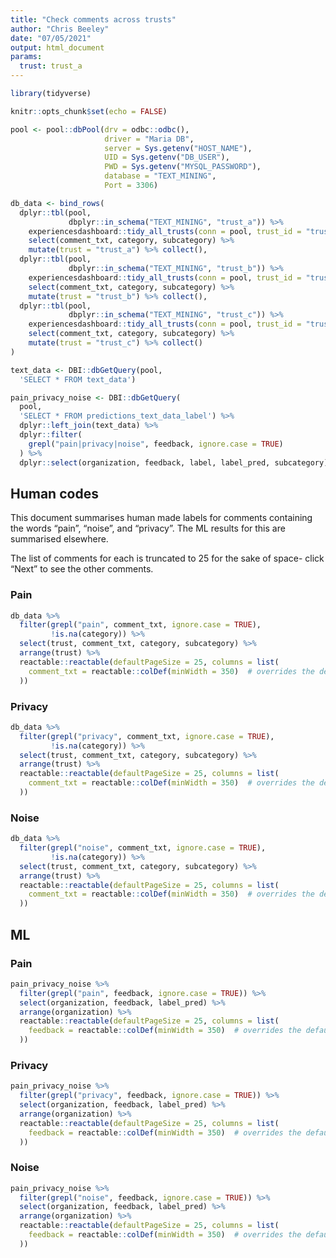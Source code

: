 ```yaml
---
title: "Check comments across trusts"
author: "Chris Beeley"
date: "07/05/2021"
output: html_document
params:
  trust: trust_a
---
```


```r

library(tidyverse)

knitr::opts_chunk$set(echo = FALSE)

pool <- pool::dbPool(drv = odbc::odbc(),
                     driver = "Maria DB",
                     server = Sys.getenv("HOST_NAME"),
                     UID = Sys.getenv("DB_USER"),
                     PWD = Sys.getenv("MYSQL_PASSWORD"),
                     database = "TEXT_MINING",
                     Port = 3306)

db_data <- bind_rows(
  dplyr::tbl(pool, 
             dbplyr::in_schema("TEXT_MINING", "trust_a")) %>% 
    experiencesdashboard::tidy_all_trusts(conn = pool, trust_id = "trust_a") %>% 
    select(comment_txt, category, subcategory) %>% 
    mutate(trust = "trust_a") %>% collect(), 
  dplyr::tbl(pool, 
             dbplyr::in_schema("TEXT_MINING", "trust_b")) %>% 
    experiencesdashboard::tidy_all_trusts(conn = pool, trust_id = "trust_b") %>% 
    select(comment_txt, category, subcategory) %>% 
    mutate(trust = "trust_b") %>% collect(),
  dplyr::tbl(pool, 
             dbplyr::in_schema("TEXT_MINING", "trust_c")) %>% 
    experiencesdashboard::tidy_all_trusts(conn = pool, trust_id = "trust_c") %>% 
    select(comment_txt, category, subcategory) %>% 
    mutate(trust = "trust_c") %>% collect()
)

text_data <- DBI::dbGetQuery(pool,
  'SELECT * FROM text_data')

pain_privacy_noise <- DBI::dbGetQuery(
  pool,
  'SELECT * FROM predictions_text_data_label') %>% 
  dplyr::left_join(text_data) %>% 
  dplyr::filter(
    grepl("pain|privacy|noise", feedback, ignore.case = TRUE)
  ) %>% 
  dplyr::select(organization, feedback, label, label_pred, subcategory)

```

## Human codes

This document summarises human made labels for comments containing the words "pain", "noise", and "privacy". The ML results for this are summarised elsewhere.

The list of comments for each is truncated to 25 for the sake of space- click "Next" to see the other comments.

### Pain

```r

db_data %>% 
  filter(grepl("pain", comment_txt, ignore.case = TRUE),
         !is.na(category)) %>% 
  select(trust, comment_txt, category, subcategory) %>% 
  arrange(trust) %>% 
  reactable::reactable(defaultPageSize = 25, columns = list(
    comment_txt = reactable::colDef(minWidth = 350)  # overrides the default
  ))

```

### Privacy

```r

db_data %>% 
  filter(grepl("privacy", comment_txt, ignore.case = TRUE),
         !is.na(category)) %>% 
  select(trust, comment_txt, category, subcategory) %>% 
  arrange(trust) %>% 
  reactable::reactable(defaultPageSize = 25, columns = list(
    comment_txt = reactable::colDef(minWidth = 350)  # overrides the default
  ))

```

### Noise

```r

db_data %>% 
  filter(grepl("noise", comment_txt, ignore.case = TRUE),
         !is.na(category)) %>% 
  select(trust, comment_txt, category, subcategory) %>% 
  arrange(trust) %>% 
  reactable::reactable(defaultPageSize = 25, columns = list(
    comment_txt = reactable::colDef(minWidth = 350)  # overrides the default
  ))

```

## ML

### Pain

```r

pain_privacy_noise %>% 
  filter(grepl("pain", feedback, ignore.case = TRUE)) %>% 
  select(organization, feedback, label_pred) %>% 
  arrange(organization) %>% 
  reactable::reactable(defaultPageSize = 25, columns = list(
    feedback = reactable::colDef(minWidth = 350)  # overrides the default
  ))

```

### Privacy

```r

pain_privacy_noise %>% 
  filter(grepl("privacy", feedback, ignore.case = TRUE)) %>% 
  select(organization, feedback, label_pred) %>% 
  arrange(organization) %>% 
  reactable::reactable(defaultPageSize = 25, columns = list(
    feedback = reactable::colDef(minWidth = 350)  # overrides the default
  ))

```

### Noise

```r

pain_privacy_noise %>% 
  filter(grepl("noise", feedback, ignore.case = TRUE)) %>% 
  select(organization, feedback, label_pred) %>% 
  arrange(organization) %>% 
  reactable::reactable(defaultPageSize = 25, columns = list(
    feedback = reactable::colDef(minWidth = 350)  # overrides the default
  ))

```